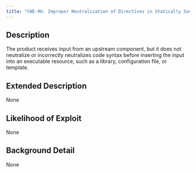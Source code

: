 ```yaml
---
title: "CWE-96: Improper Neutralization of Directives in Statically Saved Code ('Static Code Injection')"
---
```


## Description
The product receives input from an upstream component, but it does not neutralize or incorrectly neutralizes code syntax before inserting the input into an executable resource, such as a library, configuration file, or template.

## Extended Description
None

## Likelihood of Exploit
None

## Background Detail
None
        
